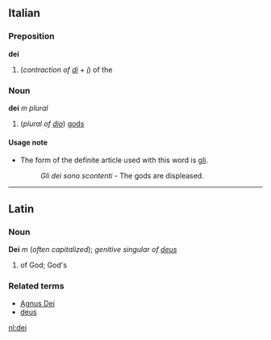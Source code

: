 ==Italian==
===Preposition===
'''dei'''

#(''contraction of [[di]] + [[i#Italian|i]]'') of the

===Noun===
'''dei''' ''m plural''

#(''plural of [[dio]]'') [[god]]s

====Usage note====
*The form of the definite article used with this word is [[gli]].
*:''Gli dei sono scontenti'' - The gods are displeased.

----
==Latin==
===Noun===
'''Dei''' ''m'' (''often capitalized''); ''genitive singular of'' ''[[deus]]''

# of God; God's

===Related terms===
*[[Agnus Dei]]
*[[deus]]

[[nl:dei]]
